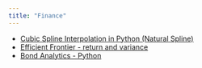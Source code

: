 ```yaml
---
title: "Finance"
---
```

  
* [Cubic Spline Interpolation in Python (Natural Spline)](CubicNaturalSpline.html)    
* [Efficient Frontier - return and variance](EfficientFrontier.html)    
* [Bond Analytics - Python](BondAnalytics.html) 

